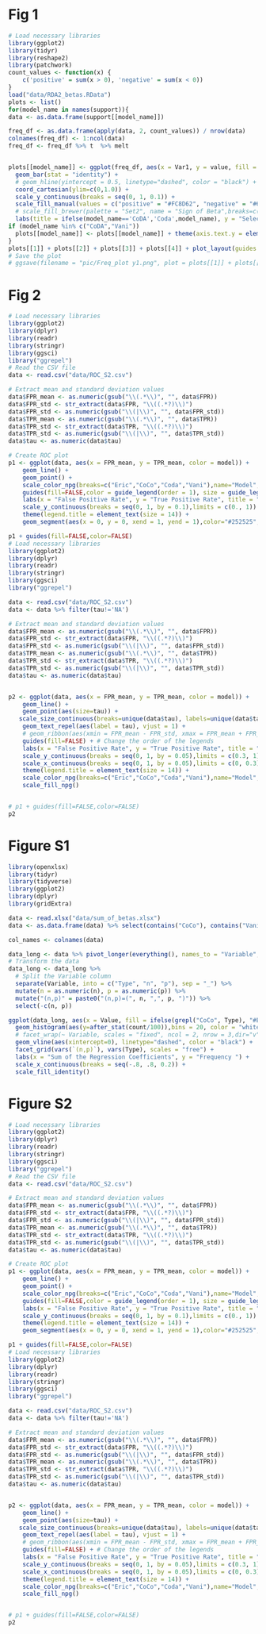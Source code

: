 # Fig 1

```r
# Load necessary libraries
library(ggplot2)
library(tidyr)
library(reshape2)
library(patchwork)
count_values <- function(x) {
    c('positive' = sum(x > 0), 'negative' = sum(x < 0))
}
load("data/RDA2_betas.RData")
plots <- list()
for(model_name in names(support)){
data <- as.data.frame(support[[model_name]])

freq_df <- as.data.frame(apply(data, 2, count_values)) / nrow(data)
colnames(freq_df) <- 1:ncol(data)
freq_df <- freq_df %>% t  %>% melt 


plots[[model_name]] <- ggplot(freq_df, aes(x = Var1, y = value, fill = Var2)) +
  geom_bar(stat = "identity") +
  # geom_hline(yintercept = 0.5, linetype="dashed", color = "black") +
  coord_cartesian(ylim=c(0,1.0)) +
  scale_y_continuous(breaks = seq(0, 1, 0.1)) +
  scale_fill_manual(values = c("positive" = "#FC8D62", "negative" = "#66C2A5"),name="Sign") +
  # scale_fill_brewer(palette = "Set2", name = "Sign of Beta",breaks=c("positive","negative"),labels=c("Positive","Negative")) +
  labs(title = ifelse(model_name=='CoDA','Coda',model_name), y = "Selection Frequency",x="genus") 
if (model_name %in% c("CoDA","Vani")) 
  plots[[model_name]] <- plots[[model_name]] + theme(axis.text.y = element_blank(), axis.ticks.y = element_blank(),axis.title.y = element_blank())
}
plots[[1]] + plots[[2]] + plots[[3]] + plots[[4]] + plot_layout(guides = "collect")
# Save the plot
# ggsave(filename = "pic/Freq_plot y1.png", plot = plots[[1]] + plots[[2]] + plots[[3]] + plots[[4]] + plot_layout(guides = "collect"), width = 10, height = 5)
```

# Fig 2

```r
# Load necessary libraries
library(ggplot2)
library(dplyr)
library(readr)
library(stringr)
library(ggsci)
library("ggrepel")   
# Read the CSV file
data <- read.csv("data/ROC_S2.csv")

# Extract mean and standard deviation values
data$FPR_mean <- as.numeric(gsub("\\(.*\\)", "", data$FPR))
data$FPR_std <- str_extract(data$FPR, "\\((.*?)\\)")
data$FPR_std <- as.numeric(gsub("\\(|\\)", "", data$FPR_std))
data$TPR_mean <- as.numeric(gsub("\\(.*\\)", "", data$TPR))
data$TPR_std <- str_extract(data$TPR, "\\((.*?)\\)")
data$TPR_std <- as.numeric(gsub("\\(|\\)", "", data$TPR_std))
data$tau <- as.numeric(data$tau)

# Create ROC plot
p1 <- ggplot(data, aes(x = FPR_mean, y = TPR_mean, color = model)) +
    geom_line() +
    geom_point() +
    scale_color_npg(breaks=c("Eric","CoCo","Coda","Vani"),name="Model",lab=c("Eric","CoCo","Coda","Vani")) +
    guides(fill=FALSE,color = guide_legend(order = 1), size = guide_legend(order = 2)) + # Change the order of the legends
    labs(x = "False Positive Rate", y = "True Positive Rate", title = "ROC Plot for Scenario 2") +
    scale_y_continuous(breaks = seq(0, 1, by = 0.1),limits = c(0., 1)) +
    theme(legend.title = element_text(size = 14)) +
    geom_segment(aes(x = 0, y = 0, xend = 1, yend = 1),color="#252525",linetype="dashed") 

p1 + guides(fill=FALSE,color=FALSE)
# Load necessary libraries
library(ggplot2)
library(dplyr)
library(readr)
library(stringr)
library(ggsci)
library("ggrepel")  

data <- read.csv("data/ROC_S2.csv")
data <- data %>% filter(tau!='NA')

# Extract mean and standard deviation values
data$FPR_mean <- as.numeric(gsub("\\(.*\\)", "", data$FPR))
data$FPR_std <- str_extract(data$FPR, "\\((.*?)\\)")
data$FPR_std <- as.numeric(gsub("\\(|\\)", "", data$FPR_std))
data$TPR_mean <- as.numeric(gsub("\\(.*\\)", "", data$TPR))
data$TPR_std <- str_extract(data$TPR, "\\((.*?)\\)")
data$TPR_std <- as.numeric(gsub("\\(|\\)", "", data$TPR_std))
data$tau <- as.numeric(data$tau)


p2 <- ggplot(data, aes(x = FPR_mean, y = TPR_mean, color = model)) +
    geom_line() +
    geom_point(aes(size=tau)) +
   scale_size_continuous(breaks=unique(data$tau), labels=unique(data$tau),name = expression(tau)) +
    geom_text_repel(aes(label = tau), vjust = 1) +
    # geom_ribbon(aes(xmin = FPR_mean - FPR_std, xmax = FPR_mean + FPR_std,fill=model), alpha = 0.2,linetype = "blank") +
    guides(fill=FALSE) + # Change the order of the legends
    labs(x = "False Positive Rate", y = "True Positive Rate", title = "Zoomed ROC Plot for Scenario 2") +
    scale_y_continuous(breaks = seq(0, 1, by = 0.05),limits = c(0.3, 1)) +
    scale_x_continuous(breaks = seq(0, 1, by = 0.05),limits = c(0, 0.3)) +
    theme(legend.title = element_text(size = 14)) +
    scale_color_npg(breaks=c("Eric","CoCo","Coda","Vani"),name="Model",lab=c("Eric","CoCo","Coda","Vani")) +
    scale_fill_npg()


# p1 + guides(fill=FALSE,color=FALSE)
p2
```

# Figure S1

```r
library(openxlsx)
library(tidyr)
library(tidyverse)
library(ggplot2)
library(dplyr)
library(gridExtra)

data <- read.xlsx("data/sum_of_betas.xlsx")
data <- as.data.frame(data) %>% select(contains("CoCo"), contains("Vani")) 

col_names <- colnames(data)

data_long <- data %>% pivot_longer(everything(), names_to = "Variable", values_to = "Value")
# Transform the data
data_long <- data_long %>%
  # Split the Variable column
  separate(Variable, into = c("Type", "n", "p"), sep = "_") %>%
  mutate(n = as.numeric(n), p = as.numeric(p)) %>%
  mutate("(n,p)" = paste0("(n,p)=(", n, ",", p, ")")) %>%
  select(-c(n, p))

ggplot(data_long, aes(x = Value, fill = ifelse(grepl("CoCo", Type), "#E64B35FF", "#3C5488FF"))) + 
  geom_histogram(aes(y=after_stat(count/100)),bins = 20, color = "white") + 
  # facet_wrap(~ Variable, scales = "fixed", ncol = 2, nrow = 3,dir="v") +
  geom_vline(aes(xintercept=0), linetype="dashed", color = "black") + 
  facet_grid(vars(`(n,p)`), vars(Type), scales = "free") +
  labs(x = "Sum of the Regression Coefficients", y = "Frequency ") +
  scale_x_continuous(breaks = seq(-.8, .8, 0.2)) +
  scale_fill_identity()
```

# Figure S2

```r
# Load necessary libraries
library(ggplot2)
library(dplyr)
library(readr)
library(stringr)
library(ggsci)
library("ggrepel")   
# Read the CSV file
data <- read.csv("data/ROC_S2.csv")

# Extract mean and standard deviation values
data$FPR_mean <- as.numeric(gsub("\\(.*\\)", "", data$FPR))
data$FPR_std <- str_extract(data$FPR, "\\((.*?)\\)")
data$FPR_std <- as.numeric(gsub("\\(|\\)", "", data$FPR_std))
data$TPR_mean <- as.numeric(gsub("\\(.*\\)", "", data$TPR))
data$TPR_std <- str_extract(data$TPR, "\\((.*?)\\)")
data$TPR_std <- as.numeric(gsub("\\(|\\)", "", data$TPR_std))
data$tau <- as.numeric(data$tau)

# Create ROC plot
p1 <- ggplot(data, aes(x = FPR_mean, y = TPR_mean, color = model)) +
    geom_line() +
    geom_point() +
    scale_color_npg(breaks=c("Eric","CoCo","Coda","Vani"),name="Model",lab=c("Eric","CoCo","Coda","Vani")) +
    guides(fill=FALSE,color = guide_legend(order = 1), size = guide_legend(order = 2)) + # Change the order of the legends
    labs(x = "False Positive Rate", y = "True Positive Rate", title = "ROC Plot for Scenario 2") +
    scale_y_continuous(breaks = seq(0, 1, by = 0.1),limits = c(0., 1)) +
    theme(legend.title = element_text(size = 14)) +
    geom_segment(aes(x = 0, y = 0, xend = 1, yend = 1),color="#252525",linetype="dashed") 

p1 + guides(fill=FALSE,color=FALSE)
# Load necessary libraries
library(ggplot2)
library(dplyr)
library(readr)
library(stringr)
library(ggsci)
library("ggrepel")  

data <- read.csv("data/ROC_S2.csv")
data <- data %>% filter(tau!='NA')

# Extract mean and standard deviation values
data$FPR_mean <- as.numeric(gsub("\\(.*\\)", "", data$FPR))
data$FPR_std <- str_extract(data$FPR, "\\((.*?)\\)")
data$FPR_std <- as.numeric(gsub("\\(|\\)", "", data$FPR_std))
data$TPR_mean <- as.numeric(gsub("\\(.*\\)", "", data$TPR))
data$TPR_std <- str_extract(data$TPR, "\\((.*?)\\)")
data$TPR_std <- as.numeric(gsub("\\(|\\)", "", data$TPR_std))
data$tau <- as.numeric(data$tau)


p2 <- ggplot(data, aes(x = FPR_mean, y = TPR_mean, color = model)) +
    geom_line() +
    geom_point(aes(size=tau)) +
   scale_size_continuous(breaks=unique(data$tau), labels=unique(data$tau),name = expression(tau)) +
    geom_text_repel(aes(label = tau), vjust = 1) +
    # geom_ribbon(aes(xmin = FPR_mean - FPR_std, xmax = FPR_mean + FPR_std,fill=model), alpha = 0.2,linetype = "blank") +
    guides(fill=FALSE) + # Change the order of the legends
    labs(x = "False Positive Rate", y = "True Positive Rate", title = "Zoomed ROC Plot for Scenario 2") +
    scale_y_continuous(breaks = seq(0, 1, by = 0.05),limits = c(0.3, 1)) +
    scale_x_continuous(breaks = seq(0, 1, by = 0.05),limits = c(0, 0.3)) +
    theme(legend.title = element_text(size = 14)) +
    scale_color_npg(breaks=c("Eric","CoCo","Coda","Vani"),name="Model",lab=c("Eric","CoCo","Coda","Vani")) +
    scale_fill_npg()


# p1 + guides(fill=FALSE,color=FALSE)
p2
```
